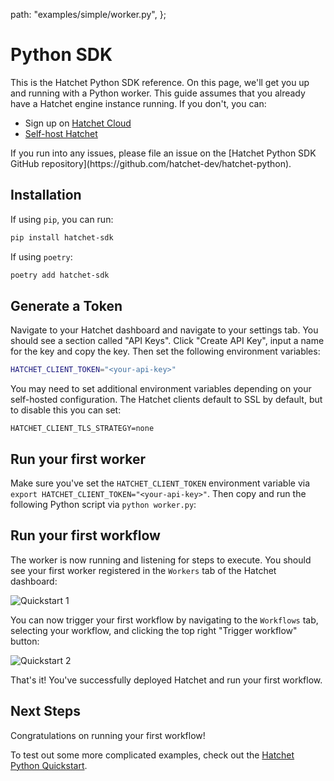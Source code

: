 
  path: "examples/simple/worker.py",
};


# Python SDK

This is the Hatchet Python SDK reference. On this page, we'll get you up and running with a Python worker. This guide assumes that you already have a Hatchet engine instance running. If you don't, you can:

- Sign up on [Hatchet Cloud](https://cloud.onhatchet.run)
- [Self-host Hatchet](https://docs.hatchet.run/self-hosting)

<Callout type="info" emoji="🪓">
  If you run into any issues, please file an issue on the [Hatchet Python SDK
  GitHub repository](https://github.com/hatchet-dev/hatchet-python).
</Callout>

## Installation

If using `pip`, you can run:

```sh
pip install hatchet-sdk
```

If using `poetry`:

```sh
poetry add hatchet-sdk
```

## Generate a Token

Navigate to your Hatchet dashboard and navigate to your settings tab. You should see a section called "API Keys". Click "Create API Key", input a name for the key and copy the key. Then set the following environment variables:

```sh
HATCHET_CLIENT_TOKEN="<your-api-key>"
```

<Callout type="info" emoji="🪓">
You may need to set additional environment variables depending on your self-hosted configuration. The Hatchet clients default to SSL by default, but to disable this you can set:

```
HATCHET_CLIENT_TLS_STRATEGY=none
```

</Callout>

## Run your first worker

Make sure you've set the `HATCHET_CLIENT_TOKEN` environment variable via `export HATCHET_CLIENT_TOKEN="<your-api-key>"`. Then copy and run the following Python script via `python worker.py`:

<GithubSnippet src={SimpleWorkflow} target="Simple" />

## Run your first workflow

The worker is now running and listening for steps to execute. You should see your first worker registered in the `Workers` tab of the Hatchet dashboard:

![Quickstart 1](/quickstart-1.png)

You can now trigger your first workflow by navigating to the `Workflows` tab, selecting your workflow, and clicking the top right "Trigger workflow" button:

![Quickstart 2](/quickstart-2.png)

That's it! You've successfully deployed Hatchet and run your first workflow.

## Next Steps

Congratulations on running your first workflow!

To test out some more complicated examples, check out the [Hatchet Python Quickstart](https://github.com/hatchet-dev/hatchet-python-quickstart).

